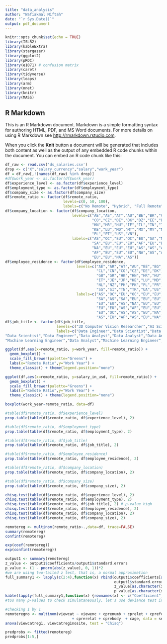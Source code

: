 ```yaml
---
title: "data_analysis"
author: "Wafiakmal Miftah"
date: "`r Sys.Date()`"
output: pdf_document
---
```


```r
knitr::opts_chunk$set(echo = TRUE)
library(ISLR2)
library(kableExtra)
library(stargazer)
library(ggplot2)
library(pROC)
library(e1071) # confusion matrix
library(caret)
library(tidyverse)
library(leaps)
library(arm)
library(nnet)
library(knitr)
library(MASS)
```

## R Markdown

This is an R Markdown document. Markdown is a simple formatting syntax for authoring HTML, PDF, and MS Word documents. For more details on using R Markdown see <http://rmarkdown.rstudio.com>.

When you click the **Knit** button a document will be generated that includes both content as well as the output of any embedded R code chunks within the document. You can embed an R code chunk like this:

```r
df_raw <- read.csv('ds_salaries.csv')
drop <- c("X","salary_currency","salary","work_year")
df = df_raw[,!(names(df_raw) %in% drop)]
#df$work_year <- as.factor(df$work_year)
df$experience_level <- as.factor(df$experience_level)
df$employment_type <- as.factor(df$employment_type)
df$company_size <- as.factor(df$company_size)
df$remote_ratio <- factor(df$remote_ratio,
                          levels=c(0, 50, 100),
                          labels=c("No Remote", "Hybrid", "Full Remote"))
df$company_location <- factor(df$company_location,
                              levels=c("AE","AS","AT","AU","BE","BR","CA","CH","CL","CN",
                                       "CO","CZ","DE","DK","DZ","EE","ES","FR","GB","GR",
                                       "HN","HR","HU","IE","IL","IN","IQ","IR","IT","JP",
                                       "KE","LU","MD","MT","MX","MY","NG","NL","NZ","PK",
                                       "PL","PT","US","VN"),
                              labels=c("AS","OC","EU","OC","EU","SA","NA","EU","SA","AS",
                                       "SA","EU","EU","EU","AF","EU","EU","EU","EU","EU",
                                       "NA","EU","EU","EU","AS","AS","AS","AS","EU","AS",
                                       "AF","EU","EU","EU","NA","AS","AF","EU","OC","AS",
                                       "EU","EU","NA","AS"))
df$employee_residence <- factor(df$employee_residence,
                                levels=c("AE","AR","AT","AU","BE","BG","BO","BR","CA","CH",
                                         "CL","CN","CO","CZ","DE","DK","DZ","EE","ES","FR",
                                         "GB","GR","HK","HN","HR","HU","IE","IN","IQ","IR",
                                         "IT","JE","JP","KE","LU","MD","MT","MX","MY","NG",
                                         "NL","NZ","PH","PK","PL","PR","PT","RO","RS","RU",
                                         "SG","SI","TN","TR","UA","US","VN"),
                                labels=c("AS","OC","EU","OC","EU","EU","SA","SA","NA","EU",
                                         "SA","AS","SA","EU","EU","EU","AF","EU","EU","EU",
                                         "EU","EU","AS","NA","EU","EU","EU","AS","AS","AS",
                                         "EU","EU","AS","AF","EU","EU","EU","NA","AS","AF",
                                         "EU","OC","AS","AS","EU","NA","EU","EU","EU","EU",
                                         "AS","EU","AF","AS","EU","NA","AS"))
df$job_title <- factor(df$job_title,
                       levels=c("3D Computer Vision Researcher","AI Scientist","Analytics Engineer","Applied Data Scientist","Applied Machine Learning Scientist","BI Data Analyst","Big Data Architect","Big Data Engineer","Business Data Analyst","Cloud Data Engineer","Computer Vision Engineer","Computer Vision Software Engineer","Data Analyst","Data Analytics Engineer","Data Analytics Lead","Data Analytics Manager","Data Architect","Data Engineer","Data Engineering Manager","Data Science Consultant","Data Science Engineer","Data Science Manager","Data Scientist","Data Specialist","Director of Data Engineering","Director of Data Science","ETL Developer","Finance Data Analyst","Financial Data Analyst","Head of Data","Head of Data Science","Head of Machine Learning","Lead Data Analyst","Lead Data Engineer","Lead Data Scientist","Lead Machine Learning Engineer","Machine Learning Developer","Machine Learning Engineer","Machine Learning Infrastructure Engineer","Machine Learning Manager","Machine Learning Scientist","Marketing Data Analyst","ML Engineer","NLP Engineer","Principal Data Analyst","Principal Data Engineer","Principal Data Scientist","Product Data Analyst","Research Scientist","Staff Data Scientist"),
                       labels=c("Data Engineer","Data Scientist","Data Engineer","Data Scientist","Data Scientist","Data Analyst","Data Engineer","Data Engineer","Data Analyst","Data Engineer","Data Engineer","Data Engineer","Data Analyst","Data Analyst","Data Analyst","Data Analyst","Data Engineer","Data Engineer","Data Engineer","Data Scientist","Data Scientist","Data Scientist","Data Scientist","Data Scientist","Data Engineer",
"Data Scientist","Data Engineer","Data Analyst","Data Analyst","Data Analyst","Data Scientist","Machine Learning Engineer",'Data Analyst','Data Engineer','Data Scientist',"Machine Learning Engineer","Machine Learning Engineer","Machine Learning Engineer","Machine Learning Engineer","Machine Learning Engineer",
"Machine Learning Engineer","Data Analyst","Machine Learning Engineer","Machine Learning Engineer","Data Analyst","Data Engineer","Data Scientist","Data Analyst","Data Scientist","Data Scientist"))
```

```r
ggplot(df,aes(x=remote_ratio, y=work_year, fill=remote_ratio)) +
  geom_boxplot() +
  scale_fill_brewer(palette="Greens") +
  labs(x="Remote Ratio",y="Work Year") + 
  theme_classic() + theme(legend.position="none")

ggplot(df,aes(x=remote_ratio, y=salary_in_usd, fill=remote_ratio)) +
  geom_boxplot() +
  scale_fill_brewer(palette="Greens") +
  labs(x="Remote Ratio",y="Work Year") + 
  theme_classic() + theme(legend.position="none")

boxplot(work_year~remote_ratio, data=df)
```
```r
#table(df$remote_ratio, df$experience_level)
prop.table(table(df$remote_ratio, df$experience_level), 2)

#table(df$remote_ratio, df$employment_type)
prop.table(table(df$remote_ratio, df$employment_type), 2)

#table(df$remote_ratio, df$job_title)
prop.table(table(df$remote_ratio, df$job_title), 2)

#table(df$remote_ratio, df$employee_residence)
prop.table(table(df$remote_ratio, df$employee_residence), 2)

#table(df$remote_ratio, df$company_location)
prop.table(table(df$remote_ratio, df$company_location), 2)

#table(df$remote_ratio, df$company_size)
prop.table(table(df$remote_ratio, df$company_size), 2)
```
```r
chisq.test(table(df$remote_ratio, df$experience_level), 2)
chisq.test(table(df$remote_ratio, df$employment_type), 2)
chisq.test(table(df$remote_ratio, df$job_title), 2) # p-value high
chisq.test(table(df$remote_ratio, df$employee_residence), 2)
chisq.test(table(df$remote_ratio, df$company_location), 2)
chisq.test(table(df$remote_ratio, df$company_size), 2)
```
```r
remotereg <- multinom(remote_ratio~.,data=df, trace=FALSE)
summary(remotereg)
confint(remotereg)

exp(coef(remotereg))
exp(confint(remotereg))

output1 <- summary(remotereg)
z_value <- output1$coefficients/output1$standard.errors
p_value <- (1 - pnorm(abs(z_value), 0, 1))*2 
#we are using two-tailed z test, that is, a normal approximation
full_summary1 <- lapply(c(2:4),function(x) rbind(output1$coefficients[as.character(x),],
                                                 output1$standard.errors[as.character(x),],
                                                 z_value[as.character(x),],
                                                 p_value[as.character(x),]))
kable(lapply(full_summary1,function(x) {rownames(x) <- c("Coefficient","Std. Errors","z-value","p-value"); x}))
#too many p-values to check simulataneously, let's use deviance test instead

#checking 1 by 1
remoteregno <- multinom(viewcat ~ viewenc + cprenumb + cprelet + cpreform + cpreclasf 
                              + cprerelat + cprebody  + cage, data = sesame)
anova(viewcatreg1, viewcatreg1nosite, test = "Chisq")
```

```r
predprobs <- fitted(remotereg)
predprobs[1:5,]
```


